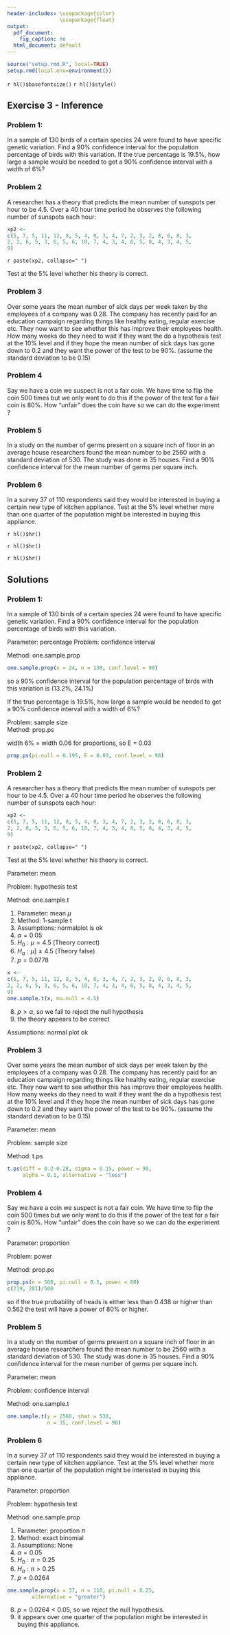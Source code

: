 ```yaml
---
header-includes: \usepackage{color}
                 \usepackage{float}
output:
  pdf_document:
    fig_caption: no
  html_document: default
---
```


```r
source("setup.rmd.R", local=TRUE)
setup.rmd(local.env=environment())
```
`r hl()$basefontsize()`
`r hl()$style()`

## Exercise 3 - Inference

### Problem 1: 
In a sample of 130 birds of a certain species 24 were found to have specific genetic variation. Find a 90% confidence interval for the population percentage of birds with this variation. If the true percentage is 19.5%, how large a sample would be needed to get a 90% confidence interval with a width of 6%? 

### Problem 2
A researcher has a theory that predicts the mean number of sunspots per hour to be 4.5. Over a 40 hour time period he observes the following number of sunspots each hour:

```r
xp2 <-
c(5, 7, 5, 11, 12, 8, 5, 4, 0, 3, 4, 7, 2, 3, 2, 8, 6, 8, 3, 
2, 2, 6, 5, 3, 6, 5, 6, 10, 7, 4, 3, 4, 6, 5, 8, 4, 3, 4, 5, 
9)
```

`r paste(xp2, collapse=" ")`
 
Test at the 5% level whether his theory is correct. 

### Problem 3
Over some years the mean number of sick days per week taken by the employees of a company was 0.28. The company has recently paid for an education campaign regarding things like healthy eating, regular exercise etc. They now want to see whether this has improve their employees health. How many weeks do they need to wait if they want the do a hypothesis test at the 10% level and if they hope the mean number of sick days has gone down to 0.2 and they want the power of the test to be 90%. (assume the standard deviation to be 0.15)

### Problem 4
Say we have a coin we suspect is not a fair coin. We have time to flip the coin 500 times but we only want to do this if the power of the test for a fair coin is 80%. How "unfair" does the coin have so we can do the experiment ? 

### Problem 5 
In a study on the number of germs present on a square inch of floor in an average house researchers found the mean number to be 2560 with a standard deviation of 530. The study was done in 35 houses. Find a 90% confidence interval for the mean number of germs per square inch.

### Problem 6 
In a survey 37 of 110 respondents said they would be interested in buying a certain new type of kitchen appliance. Test at the 5% level whether more than one quarter of the population might be interested in buying this appliance.

`r hl()$hr()`

`r hl()$hr()`

`r hl()$hr()`

## Solutions

### Problem 1: 
In a sample of 130 birds of a certain species 24 were found to have specific genetic variation. Find a 90% confidence interval for the population percentage of birds with this variation.

Parameter: percentage
Problem: confidence interval 
  
Method: one.sample.prop 

```r
one.sample.prop(x = 24, n = 130, conf.level = 90)
```

so a 90% confidence interval for  the population percentage of birds with this variation is (13.2%, 24.1%) 

If the true percentage is 19.5%, how large a sample would be needed to get a 90% confidence interval with a width of 6%? 

Problem: sample size  
Method: prop.ps

width 6% = width 0.06 for proportions, so  E = 0.03 

```r
prop.ps(pi.null = 0.195, E = 0.03, conf.level = 90)
```

### Problem 2
A researcher has a theory that predicts the mean number of sunspots per hour to be 4.5. Over a 40 hour time period he observes the following number of sunspots each hour:

```r
xp2 <-
c(5, 7, 5, 11, 12, 8, 5, 4, 0, 3, 4, 7, 2, 3, 2, 8, 6, 8, 3, 
2, 2, 6, 5, 3, 6, 5, 6, 10, 7, 4, 3, 4, 6, 5, 8, 4, 3, 4, 5, 
9)
```

`r paste(xp2, collapse=" ")`
 
Test at the 5% level whether his theory is correct. 

Parameter: mean

Problem:   hypothesis test 

Method: one.sample.t

1. Parameter: mean $\mu$  
2. Method: 1-sample t  
3. Assumptions: normalplot is ok   
4. $\alpha = 0.05$  
5. $H_0: \mu = 4.5$ (Theory correct)   
6. $H_a: \mu ]\ne 4.5$ (Theory false)   
7. $p = 0.0778$  

```r
x <- 
c(5, 7, 5, 11, 12, 8, 5, 4, 0, 3, 4, 7, 2, 3, 2, 8, 6, 8, 3, 
2, 2, 6, 5, 3, 6, 5, 6, 10, 7, 4, 3, 4, 6, 5, 8, 4, 3, 4, 5, 
9)
one.sample.t(x, mu.null = 4.5)
```

8. $p > \alpha$, so we fail to reject the null hypothesis 
9. the theory appears to be correct 

Assumptions: normal plot ok 

### Problem 3
Over some years the mean number of sick days per week taken by the employees of a company was 0.28. The company has recently paid for an education campaign regarding things like healthy eating, regular exercise etc. They now want to see whether this has improve their employees health. How many weeks do they need to wait if they want the do a hypothesis test at the 10% level and if they hope the mean number of sick days has gone down to 0.2 and they want the power of the test to be 90%. (assume the standard deviation to be 0.15)

Parameter: mean

Problem: sample size
  
Method: t.ps 

```r
t.ps(diff = 0.2-0.28, sigma = 0.15, power = 90, 
     alpha = 0.1, alternative = "less")
```

### Problem 4
Say we have a coin we suspect is not a fair coin. We have time to flip the coin 500 times but we only want to do this if the power of the test for a fair coin is 80%. How "unfair" does the coin have so we can do the experiment ?

Parameter: proportion

Problem: power
  
Method: prop.ps

```r
prop.ps(n = 500, pi.null = 0.5, power = 80)
c(219, 281)/500
```

so if the true probability of heads is either less than 0.438 or higher than 0.562 the test will have a power of 80% or higher.

### Problem 5 
In a study on the number of germs present on a square inch of floor in an average house researchers found the mean number to be 2560 with a standard deviation of 530. The study was done in 35 houses. Find a 90% confidence interval for the mean number of germs per square inch.

Parameter: mean

Problem: confidence interval   

Method: one.sample.t

```r
one.sample.t(y = 2560, shat = 530, 
             n = 35, conf.level = 90)
```

### Problem 6 
In a survey 37 of 110 respondents said they would be interested in buying a certain new type of kitchen appliance. Test at the 5% level whether more than one quarter of the population might be interested in buying this appliance. 

Parameter: proportion

Problem: hypothesis test 

Method: one.sample.prop  

1. Parameter: proportion $\pi$  
2. Method: exact binomial  
3. Assumptions: None   
4. $\alpha = 0.05$   
5. $H_0: \pi = 0.25$  
6. $H_a: \pi > 0.25$  
7. $p = 0.0264$  

```r
one.sample.prop(x = 37, n = 110, pi.null = 0.25, 
        alternative = "greater")
```

8. $p = 0.0264 < 0.05$, so we  reject the null hypothesis.  
9. it appears over one quarter of the population might be interested in buying this appliance.
